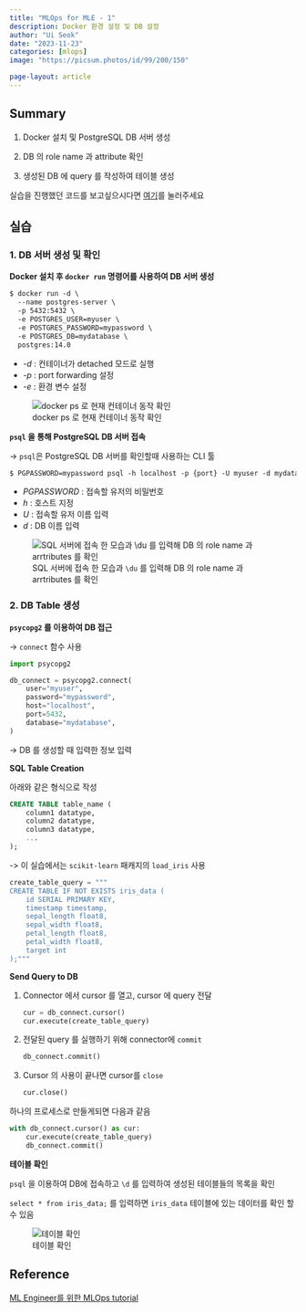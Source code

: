 ```yaml
---
title: "MLOps for MLE - 1"
description: Docker 환경 설정 및 DB 설정
author: "Ui Seok"
date: "2023-11-23"
categories: [mlops]
image: "https://picsum.photos/id/99/200/150"

page-layout: article
---
```


## Summary

1. Docker 설치 및 PostgreSQL DB 서버 생성

2. DB 의 role name 과 attribute 확인

3. 생성된 DB 에 query 를 작성하여 테이블 생성

::: {.callout-note}
실습을 진행했던 코드를 보고싶으시다면 [여기](https://github.com/Ui-Seok/mlops-tutorial)를 눌러주세요
:::


## 실습

### 1. DB 서버 생성 및 확인

__Docker 설치 후 `docker run` 명령어를 사용하여 DB 서버 생성__
``` markdown
$ docker run -d \
  --name postgres-server \
  -p 5432:5432 \
  -e POSTGRES_USER=myuser \
  -e POSTGRES_PASSWORD=mypassword \
  -e POSTGRES_DB=mydatabase \
  postgres:14.0

```
- _-d_ : 컨테이너가 detached 모드로 실행
- _-p_ : port forwarding 설정
- _-e_ : 환경 변수 설정


![docker ps 로 현재 컨테이너 동작 확인](fig1.png)


__`psql` 을 통해 PostgreSQL DB 서버 접속__

-> `psql`은 PostgreSQL DB 서버를 확인할때 사용하는 CLI 툴

``` markdown
$ PGPASSWORD=mypassword psql -h localhost -p {port} -U myuser -d mydatabase

```
- _PGPASSWORD_ : 접속할 유저의 비밀번호
- _h_ : 호스트 지정
- _U_ : 접속할 유저 이름 입력
- _d_ : DB 이름 입력

![SQL 서버에 접속 한 모습과 `\du` 를 입력해 DB 의 role name 과 arrtributes 를 확인](fig2.png)


### 2. DB Table 생성
__`psycopg2` 를 이용하여 DB 접근__

-> `connect` 함수 사용

``` python
import psycopg2

db_connect = psycopg2.connect(
    user="myuser",
    password="mypassword",
    host="localhost",
    port=5432,
    database="mydatabase",
)

```
-> DB 를 생성할 때 입력한 정보 입력


__SQL Table Creation__

아래와 같은 형식으로 작성

``` sql
CREATE TABLE table_name (
    column1 datatype,
    column2 datatype,
    column3 datatype,
    ...
);

```
-> 이 실습에서는 `scikit-learn` 패캐지의 `load_iris` 사용

``` python
create_table_query = """
CREATE TABLE IF NOT EXISTS iris_data (
    id SERIAL PRIMARY KEY,
    timestamp timestamp,
    sepal_length float8,
    sepal_width float8,
    petal_length float8,
    petal_width float8,
    target int
);"""

```

__Send Query to DB__

1. Connector 에서 cursor 를 열고, cursor 에 query 전달

    ``` python
    cur = db_connect.cursor()
    cur.execute(create_table_query)

    ```

2. 전달된 query 를 실행하기 위해 connector에 `commit`

    ``` python
    db_connect.commit()

    ```

3. Cursor 의 사용이 끝나면 cursor를 `close`

    ``` python
    cur.close()

    ```

하나의 프로세스로 만들게되면 다음과 같음

``` python
with db_connect.cursor() as cur:
    cur.execute(create_table_query)
    db_connect.commit()

```

__테이블 확인__

`psql` 을 이용하여 DB에 접속하고 `\d` 를 입력하여 생성된 테이블들의 목록을 확인

`select * from iris_data;` 를 입력하면 `iris_data` 테이블에 있는 데이터를 확인 할 수 있음

![테이블 확인](fig3.png)


## Reference

[ML Engineer를 위한 MLOps tutorial](https://mlops-for-mle.github.io/tutorial/)